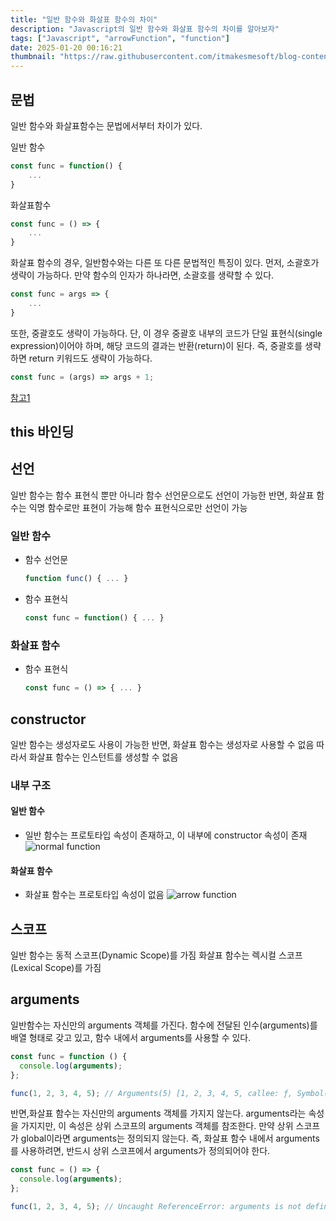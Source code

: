 ```yaml
---
title: "일반 함수와 화살표 함수의 차이"
description: "Javascript의 일반 함수와 화살표 함수의 차이를 알아보자"
tags: ["Javascript", "arrowFunction", "function"]
date: 2025-01-20 00:16:21
thumbnail: "https://raw.githubusercontent.com/itmakesmesoft/blog-contents/main/images/ai-generated-binary-code-data.jpg"
---
```


## 문법

일반 함수와 화살표함수는 문법에서부터 차이가 있다.

일반 함수

```js
const func = function() {
    ...
}
```

화살표함수

```js
const func = () => {
    ...
}
```

화살표 함수의 경우, 일반함수와는 다른 또 다른 문법적인 특징이 있다.
먼저, 소괄호가 생략이 가능하다. 만약 함수의 인자가 하나라면, 소괄호를 생략할 수 있다.

```js
const func = args => {
    ...
}
```

또한, 중괄호도 생략이 가능하다. 단, 이 경우 중괄호 내부의 코드가 단일 표현식(single expression)이어야 하며, 해당 코드의 결과는 반환(return)이 된다. 즉, 중괄호를 생략하면 return 키워드도 생략이 가능하다.

```js
const func = (args) => args + 1;
```

[참고1](https://codingeverybody.kr/%EC%9E%90%EB%B0%94%EC%8A%A4%ED%81%AC%EB%A6%BD%ED%8A%B8-%ED%99%94%EC%82%B4%ED%91%9C-%ED%95%A8%EC%88%98%EC%9D%98-%EC%9D%B4%ED%95%B4%EC%99%80-%EC%82%AC%EC%9A%A9%EB%B2%95/)

## this 바인딩

## 선언

일반 함수는 함수 표현식 뿐만 아니라 함수 선언문으로도 선언이 가능한 반면,
화살표 함수는 익명 함수로만 표현이 가능해 함수 표현식으로만 선언이 가능

### 일반 함수

- 함수 선언문
  ```js
  function func() { ... }
  ```
- 함수 표현식
  ```js
  const func = function() { ... }
  ```

### 화살표 함수

- 함수 표현식
  ```js
  const func = () => { ... }
  ```

## constructor

일반 함수는 생성자로도 사용이 가능한 반면, 화살표 함수는 생성자로 사용할 수 없음
따라서 화살표 함수는 인스턴트를 생성할 수 없음

### 내부 구조

#### 일반 함수

- 일반 함수는 프로토타입 속성이 존재하고, 이 내부에 constructor 속성이 존재
  ![normal function](https://raw.githubusercontent.com/itmakesmesoft/blog-contents/main/images/normal_function_structure.png)

#### 화살표 함수

- 화살표 함수는 프로토타입 속성이 없음
  ![arrow function](https://raw.githubusercontent.com/itmakesmesoft/blog-contents/main/images/arrow_function_structure.png)

## 스코프

일반 함수는 동적 스코프(Dynamic Scope)를 가짐
화살표 함수는 렉시컬 스코프(Lexical Scope)를 가짐

## arguments

일반함수는 자신만의 arguments 객체를 가진다.
함수에 전달된 인수(arguments)를 배열 형태로 갖고 있고, 함수 내에서 arguments를 사용할 수 있다.

```js
const func = function () {
  console.log(arguments);
};

func(1, 2, 3, 4, 5); // Arguments(5) [1, 2, 3, 4, 5, callee: ƒ, Symbol(Symbol.iterator): ƒ]
```

반면,화살표 함수는 자신만의 arguments 객체를 가지지 않는다. arguments라는 속성을 가지지만, 이 속성은 상위 스코프의 arguments 객체를 참조한다. 만약 상위 스코프가 global이라면 arguments는 정의되지 않는다.
즉, 화살표 함수 내에서 arguments를 사용하려면, 반드시 상위 스코프에서 arguments가 정의되어야 한다.

```js
const func = () => {
  console.log(arguments);
};

func(1, 2, 3, 4, 5); // Uncaught ReferenceError: arguments is not defined
```
